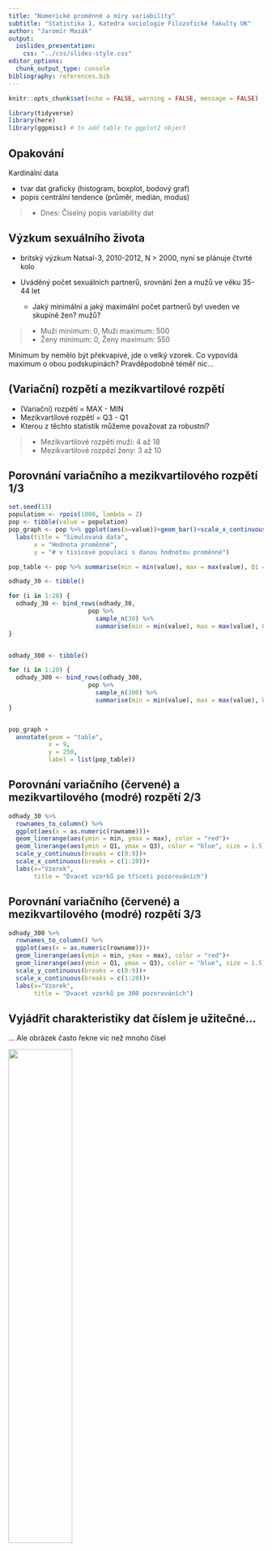 ```yaml
---
title: "Numerické proměnné a míry variability"
subtitle: "Statistika 1, Katedra sociologie Filozofické fakulty UK" 
author: "Jaromír Mazák"
output:
  ioslides_presentation:
    css: "../css/slides-style.css"
editor_options: 
  chunk_output_type: console
bibliography: references.bib
---
```


```r
knitr::opts_chunk$set(echo = FALSE, warning = FALSE, message = FALSE)
```

```r
library(tidyverse)
library(here)
library(ggpmisc) # to add table to ggplot2 object
```

```{=html}
<style>
.forceBreak { -webkit-column-break-after: always; break-after: column; }
</style>
```

## Opakování

Kardinální data

-   tvar dat graficky (histogram, boxplot, bodový graf)
-   popis centrální tendence (průměr, medián, modus)

> -   Dnes: Číselný popis variability dat

## Výzkum sexuálního života

-   britský výzkum Natsal-3, 2010-2012, N \> 2000, nyní se plánuje čtvrté kolo

-   Uváděný počet sexuálních partnerů, srovnání žen a mužů ve věku 35-44 let

    -   Jaký minimální a jaký maximální počet partnerů byl uveden ve skupině žen? mužů?

> -   Muži minimum: 0, Muži maximum: 500
> -   Ženy minimum: 0, Ženy maximum: 550

::: {.notes}
Minimum by nemělo být překvapivé, jde o velký vzorek. Co vypovídá maximum o obou podskupinách? Pravděpodobně téměř nic...
:::

## (Variační) rozpětí a mezikvartilové rozpětí

-   (Variační) rozpětí = MAX - MIN
-   Mezikvartilové rozpětí = Q3 - Q1
-   Kterou z těchto statistik můžeme považovat za robustní?

> -   Mezikvartilové rozpětí muži: 4 až 18
> -   Mezikvartilové rozpězí ženy: 3 až 10

## Porovnání variačního a mezikvartilového rozpětí 1/3

```r
set.seed(13)
population <- rpois(1000, lambda = 2)
pop <- tibble(value = population)
pop_graph <- pop %>% ggplot(aes(x=value))+geom_bar()+scale_x_continuous(breaks = c(0:9))+
  labs(title = "Simulovaná data",
       x = "Hodnota proměnné",
       y = "# v tisícové populaci s danou hodnotou proměnné")

pop_table <- pop %>% summarise(min = min(value), max = max(value), Q1 = quantile(value, 0.25), Q3 = quantile(value, 0.75))

odhady_30 <- tibble()

for (i in 1:20) {
  odhady_30 <- bind_rows(odhady_30,
                      pop %>% 
                        sample_n(30) %>% 
                        summarise(min = min(value), max = max(value), Q1 = quantile(value, 0.25), Q3 = quantile(value, 0.75)))
}


odhady_300 <- tibble()

for (i in 1:20) {
  odhady_300 <- bind_rows(odhady_300,
                      pop %>% 
                        sample_n(300) %>% 
                        summarise(min = min(value), max = max(value), Q1 = quantile(value, 0.25), Q3 = quantile(value, 0.75)))
}


pop_graph +                                             
  annotate(geom = "table",
           x = 9,
           y = 250,
           label = list(pop_table))


```

## Porovnání variačního (červené) a mezikvartilového (modré) rozpětí 2/3

```r

odhady_30 %>% 
  rownames_to_column() %>% 
  ggplot(aes(x = as.numeric(rowname)))+
  geom_linerange(aes(ymin = min, ymax = max), color = "red")+
  geom_linerange(aes(ymin = Q1, ymax = Q3), color = "blue", size = 1.5)+
  scale_y_continuous(breaks = c(0:9))+
  scale_x_continuous(breaks = c(1:20))+
  labs(x="Vzorek",
       title = "Dvacet vzorků po třiceti pozorováních")

```

## Porovnání variačního (červené) a mezikvartilového (modré) rozpětí 3/3

```r

odhady_300 %>% 
  rownames_to_column() %>% 
  ggplot(aes(x = as.numeric(rowname)))+
  geom_linerange(aes(ymin = min, ymax = max), color = "red")+
  geom_linerange(aes(ymin = Q1, ymax = Q3), color = "blue", size = 1.5)+
  scale_y_continuous(breaks = c(0:9))+
  scale_x_continuous(breaks = c(1:20))+
  labs(x="Vzorek",
       title = "Dvacet vzorků po 300 pozorováních")

```

## Vyjádřit charakteristiky dat číslem je užitečné...

... Ale obrázek často řekne víc než mnoho čísel

<div class="centered">
![](figures/04_sexual_partners_bar.png){width="50%"}
</div>

<font size="2">Převzato z @spiegelhalter2019</font>

# Rozptyl a směrodatná odchylka

## Rozptyl (variance)

-   Také disperze, variance, střední kvadratická odchylka.
-   Zkusme odvodit, co je roptyl, z označení "střední kvadratická odchylka"


::: {.notes}
Proč střední kvadratická odchylka? Odchylka od čeho? Od průměru, tedy centrální tendence dané proměnné. Střední znamená průměrná. Proč kvadratická? Protože průměrná odchylka je vždy 0. Proč tedy nepoužijeme absolutní hodnotu odchylky? To by asi také šlo, ale používat čtverec odchylky je konvence, nicméně není arbitrární: statistika je z velké části postavena právě na myšlence variance a kovariance (ta měří vztah mezi více proměnnými). 
:::

## Rozptyl formálně

Proměnná $x$ má $n$ pozorování. Potom rozptyl proměnné je definován:

$$
var(X) = \frac{\sum (x_i - \mu_x)^2}{n}
$$

kde $x_i$ je i-té pozorování, řecké písmeno $\mu$ se čte mjů a značí průměr proměnné x.

## Výběrový rozptyl (rozptyl vzorku dat)

$$
s^2_X = \frac{\sum (x_i - \bar{x})^2}{n-1}
$$

Rozptyl se počítá (maličko) odlišně, pokud naše data považujeme za vzorek populace (nikoliv za celou poplaci). Ve vzorci výše nyní dělíme jmenovatelem (n-1), namísto pouze n. Výběrový rozptyl je zvykem značit $s^2$. 

Je výběrový rozptyl větší nebo menší číslo než rozptyl?


::: {.notes}
Odpověď: větší. Dělíme-li menším číslem, je výsledek větsí. Důvod, proč to děláme? Při výpočtu rozptylu používáme průměr. Ovšem pokud jde o vzorek, průměr zpravidla odhadujeme přímo ze vzorku. Tento průměr je blíže jednotlivým hodnotám vzorku, než je pravděpodobně populační průměr. Náš odhad rozptylu tak výběrovým rozptylem podhodnocujeme. Jmenovatel (n-1) má toto podhodnocení kompenzovat. V tomto kurzu není potřeba se tím moc trápit, ale je dobré vědět, že něco takového existuje.
:::

## Proč ve vzorci výše odečítáme právě 1? (nadstavba)

- Souvisí se stupni volnosti (degree of freedom) a s konceptem vzorku vs. populace
- Stupeň volnosti = počet nezávislých informací, které vstupují do výpočtu statistického odhadu.

Populace: populační průměr je daný, předchází jednotlivým pozorováním. Pokud máme například vzorek o 3 pozorováních, nemusí v průměru dávat populační průměr, tj. máme tři stupně volnosti. 

Vzorek: výběrový průměr vychází ze vzorku, vzorek předchází výběrovému průměru. V případě tří pozorování tedy máme jen dva stupně volnosti, tj. n-1.

::: {.notes}
Pokud je populační průměr například 100 a první dvě ze tří pozorování jsou 95 a 105, může mít třetí pozorování libovolnou hodnotu v teoretickém rozsahu dané proměnné, může být klidně 50. Každé ze tří pozorování je tedy nezávislé. Pokud mám výběrový průměr 100 a první ze tří pozorování jsou 95 a 105, je třetí pozorování už také jasně dané: musí být 100, aby průměr tří čísel byl 100. Mám tedy jen dva nezávislé údaje, třetí už je daný výběrovým průměrem. 
:::


## Třetí možný zápis rozptylu

E ... expectation, tj. očekávaná hodnota, v tuto chvíli stačí vnímat jako synonymum pro průměr.

$$var(X) = E[(X - E[X])^2]$$

## Musím umět rozlišit různé typy a zápisy rozptylu?


$$
var(X) = \frac{\sum (x_i - \mu_x)^2}{n}
$$

$$
s^2 = \frac{\sum (x_i - \bar{x})^2}{n-1}
$$


$$var(X) = E[(X - E[X])^2]$$

>- Odpověď: Ne.

## Rozptyl je v jiných jednotkách než původní proměnná

- Proto samotný číselný údaj o rozptylu zpravidla neříká nic užitečného pro naši lepší představu. 
- Proč ho tedy počítáme?

::: {.notes}
Proč počítáme rozptyl? ukazuje variabilitu v datech za využití každého jednoho pozorování. (Na rozdíl od variačního a mezikvartilového rozpětí, které je určeno jen dvěma konkrétními hraničními hodnotami.) 
ZŠ úloha: Máme čtverec o straně $a$. Když délku strany zdvojnásobíme, kolikrát se zvětší obsah?
:::

## Směrodatná odchylka

Odmocnina z rozptylu. Ve stejných jednotkách jako původní proměnná. Značíme řeckým sigma.

$$
\sigma_x = \sqrt{var{(X)}}
$$
Případně výběrová směrodatná odchylka: 

$$
s = \sqrt{s^2}
$$


## Je směrodatná odchylka robustní ukazatel variability?

-   Úvahou?

-   Na příkladu:

    -   Směrodatná odchylka z čísel 1, 2, 3, ... 100 (sto pozorování)
    -   Směrodatná odchylka z čísel 1, 2, 3, ... 100, 1000 (sto jedna pozorování)

> -   Směrodatná odchylka není robustní, informativní je proto především jen pro symetrická data.

::: {.notes}
Nerobustní, lze demonstrovat na počítačí, kód v R: sd(c(1:100)), sd(c(1:100,1000)).
:::

## Interpretujte následující tabulku

![](figures/04_sexual_partners.png)

<font size="2">Převzato z @spiegelhalter2019</font>

## Chudoba a měření variability

Příklad inspirovaný knihou How to Make the World Add Up [@harford2021]

<div class="centered">
![](figures/04_richest.png){width="60%"}
</div>

<font size="2">Zdroj [The Guardian](https://www.theguardian.com/business/2019/jan/21/world-26-richest-people-own-as-much-as-poorest-50-per-cent-oxfam-report), 2019.</font>

## Jak dobrý je to ukazatel?

![The Guardian, 2014, data Oxfam](figures/04_richest_2014.png){width="50%"}

![The Guardian, 2017, data Oxfam](figures/04_richest_2017.png){width="50%"}

![The Guardian, 2019, data Oxfam](figures/04_richest_2019.png){width="50%"}

## And it gets worse...

![](figures/04_richest_reporting_fuckup.png){width="70%"}

<font size="2">Zdroj [The Independent](https://www.independent.co.uk/news/world/politics/oxfam-warns-davos-of-pernicious-impact-of-the-widening-wealth-gap-9070714.html)</font>

## Co se měří a kdo to měří?

Pravděpodobně každý v této třídě je bohatší než miliarda nejchudších lidí.

> -   Průzkum Global Wealth Report financovaný bankou Credit Suisse.

> -   Měří čisté bohatství = aktiva jako domy, akcie a hotovost v bance po odečtení případných dluhů. Asi pro miliardu lidí se odhaduje, že má záporný nebo přibližně nulový majetek.

::: {.notes}
Čisté bohatství je dobrá míra bohatství, ale velmi neintuitivní míra chudoby: "If you've just finished an MBA, or law school, or medical school, and you've picked up a few hundred thousand dollars of debt, your net wealth is way below zero. But financially, a young doctor is likely to feel much more comfortable than a young subsistence farmer, even if the doctor is up to her chin in debt and the farmer owns a scrawny cow and a rusty bike for a net worth of \$100." (Tim Harford, How to make the World add up)
:::

## Jak to tedy je?

<div class="centered">
![Global Wealth Report 2021](figures/04_wealth_distribution.png)
</div>

<font size="2">Zdroj [Global Wealth Report 2021](https://www.credit-suisse.com/about-us/en/reports-research/global-wealth-report.html)</font>

##  {.smaller}

Oxfam's director of campaigns and policy, Matthew Spencer, said:

"The massive fall in the number of people living in extreme poverty is one of the greatest achievements of the past quarter of a century but rising inequality is jeopardising further progress.

The way our economies are organised means wealth is increasingly and unfairly concentrated among a privileged few while millions of people are barely subsisting. Women are dying for lack of decent maternity care and children are being denied an education that could be their route out of poverty. No one should be condemned to an earlier grave or a life of illiteracy simply because they were born poor.

It doesn't have to be this way -- there is enough wealth in the world to provide everyone with a fair chance in life. Governments should act to ensure that taxes raised from wealth and businesses paying their fair share are used to fund free, good-quality public services that can save and transform people's lives."

Zdroj [The Guardian](https://www.theguardian.com/business/2019/jan/21/world-26-richest-people-own-as-much-as-poorest-50-per-cent-oxfam-report)


## Míry hodnocení majetkové nerovnosti {.columns-2 .smaller}

### Takhle ne

-   zaměření na extrémní jednotky nebo desítky případů: kuriozita posílená tím, že nejbohatší miliardy nic nevlastní
-   směrodatná odchylka - používáme jen pro symetrická rozdělení, její sílu si teprve ukážeme v příštích přednáškách

<p class="forceBreak">

</p>

### Takhle možná

-   poměr 50/10, tj, srovnání mediánu a desátého percentilu
-   majetek horního 1 % (používá Piketty) - smysluplnější ukazatel koncentrace majektu na vršku pyramidy

::: {.notes}
Poměr 50:10 i majetek horního 1 % říkají o nerovnosti něco jiného. Je možné, že poměr 50:10 se zmenší (indikuje pokles nerovnosti), ale podíl na majetku horního procenta vzroste (indikuje nárůst nerovnosti).
:::

## Giniho koeficient {.columns-2 .smaller}

-   Dobrá míra variability (nerovnosti) v nesymetrických, šikmých datech (příjmy, majetek, počet sexuálních partnerů,...)
-   Funguje i pro symetrická data (např. Giniho koeficient výšky)
-   Zohledňuje posuny na celém spektru
-   Jednodušší pochopit graficky
-   Hodnoty často dávají smysl jen v komparaci

<p class="forceBreak">

</p>

![](figures/04_gini_wiki.png){width="85%"}

Zdroj [Wiki](https://en.wikipedia.org/wiki/Gini_coefficient)

$$Gini = A/(A+B) $$

## Variační koeficient (VK)

Také "relativní směrodatná odchylka".

Spočítejte směrodatnou odchylku z následujících datových setů:

a) 1, 2, 3
b) 101, 102, 103

## Směrodatná odchylka je stejná...

... ale v prvním data setu se první a druhé pozorování liší o 100 %, zatímco v druhém o necelé procento...

$$VK = \sigma / \mu $$


## Reference v prezentaci {.smaller}

Následuje seznam referencí, které v prezentaci neměly aktivní proklik na zdroj.

